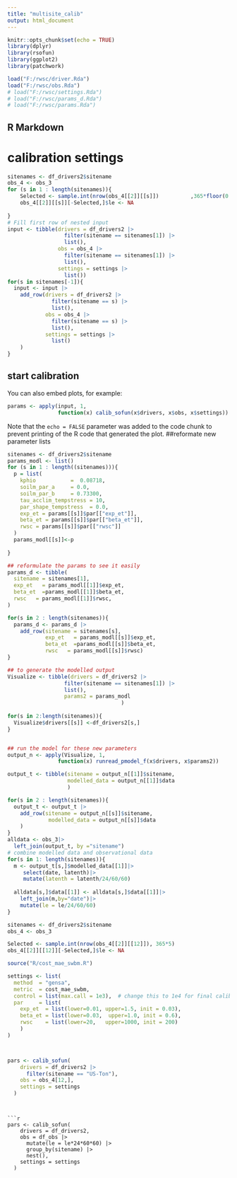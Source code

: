 ```yaml
---
title: "multisite_calib"
output: html_document
---
```


```r
knitr::opts_chunk$set(echo = TRUE)
library(dplyr)
library(rsofun)
library(ggplot2)
library(patchwork)

load("F:/rwsc/driver.Rda")
load("F:/rwsc/obs.Rda")
# load("F:/rwsc/settings.Rda")
# load("F:/rwsc/params_d.Rda")
# load("F:/rwsc/params.Rda")
```

## R Markdown

# calibration settings

```r
sitenames <- df_drivers2$sitename
obs_4 <- obs_3
for (s in 1 : length(sitenames)){
    Selected <- sample.int(nrow(obs_4[[2]][[s]])          ,365*floor(0.5*df_drivers2[1,]$params_siml[[1]]$nyeartrend))
    obs_4[[2]][[s]][-Selected,]$le <- NA
    
}
# Fill first row of nested input
input <- tibble(drivers = df_drivers2 |>
                  filter(sitename == sitenames[1]) |>
                  list(),
                obs = obs_4 |>
                  filter(sitename == sitenames[1]) |>
                  list(),
                settings = settings |>
                  list())
for(s in sitenames[-1]){
  input <- input |>
    add_row(drivers = df_drivers2 |>
              filter(sitename == s) |>
              list(),
            obs = obs_4 |>
              filter(sitename == s) |>
              list(),
            settings = settings |>
              list()
    )
}
```

## start calibration

You can also embed plots, for example:

```r
params <- apply(input, 1, 
                function(x) calib_sofun(x$drivers, x$obs, x$settings))
```

Note that the `echo = FALSE` parameter was added to the code chunk to prevent printing of the R code that generated the plot.
##reformate new parameter lists
```r
sitenames <- df_drivers2$sitename
params_modl <- list()
for (s in 1 : length((sitenames))){
  p = list(
    kphio           =  0.08718,
    soilm_par_a     = 0.0,
    soilm_par_b     = 0.73300,
    tau_acclim_tempstress = 10,
    par_shape_tempstress  = 0.0,
    exp_et = params[[s]]$par[["exp_et"]],
    beta_et = params[[s]]$par[["beta_et"]],
    rwsc = params[[s]]$par[["rwsc"]]
  )
  params_modl[[s]]<-p
  
}

## reformulate the params to see it easily
params_d <- tibble(
  sitename = sitenames[1],
  exp_et   = params_modl[[1]]$exp_et,
  beta_et  =params_modl[[1]]$beta_et,
  rwsc   = params_modl[[1]]$rwsc,
)

for(s in 2 : length(sitenames)){
  params_d <- params_d |>
    add_row(sitename = sitenames[s],
            exp_et   = params_modl[[s]]$exp_et,
            beta_et  =params_modl[[s]]$beta_et,
            rwsc   = params_modl[[s]]$rwsc)
}

## to generate the modelled output
Visualize <- tibble(drivers = df_drivers2 |>
                  filter(sitename == sitenames[1]) |>
                  list(),
                  params2 = params_modl 
                                    )
                
for(s in 2:length(sitenames)){
  Visualize$drivers[[s]] <-df_drivers2[s,]
}


## run the model for these new parameters
output_n <- apply(Visualize, 1, 
                function(x) runread_pmodel_f(x$drivers, x$params2))

```



```r
output_t <- tibble(sitename = output_n[[1]]$sitename,
                   modelled_data = output_n[[1]]$data 
                   )

for(s in 2 : length(sitenames)){
  output_t <- output_t |>
    add_row(sitename = output_n[[s]]$sitename,
             modelled_data = output_n[[s]]$data 
    )
}
alldata <- obs_3|>
  left_join(output_t, by ="sitename")
# combine modelled data and observational data 
for(s in 1: length(sitenames)){
  m <- output_t[s,]$modelled_data[[1]]|>
     select(date, latenth)|>
     mutate(latenth = latenth/24/60/60)
  
  alldata[s,]$data[[1]] <- alldata[s,]$data[[1]]|>
    left_join(m,by="date")|>
    mutate(le = le/24/60/60)
}
```

```r
sitenames <- df_drivers2$sitename
obs_4 <- obs_3

Selected <- sample.int(nrow(obs_4[[2]][[12]]), 365*5)
obs_4[[2]][[12]][-Selected,]$le <- NA

source("R/cost_mae_swbm.R")

settings <- list(
  method  = "gensa",
  metric  = cost_mae_swbm,
  control = list(max.call = 1e3),  # change this to 1e4 for final calibration
  par     = list(
    exp_et  = list(lower=0.01, upper=1.5, init = 0.03),
    beta_et = list(lower=0.03,  upper=1.0, init = 0.6),
    rwsc    = list(lower=20,   upper=1000, init = 200)
    )
)



pars <- calib_sofun(
    drivers = df_drivers2 |> 
      filter(sitename == "US-Ton"),  
    obs = obs_4[12,],
    settings = settings
  )
```
```


```r
pars <- calib_sofun(
    drivers = df_drivers2,  
    obs = df_obs |> 
      mutate(le = le*24*60*60) |> 
      group_by(sitename) |> 
      nest(),
    settings = settings
  )

```


